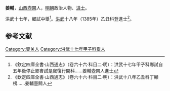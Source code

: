 '''姜輔'''，[[山西|山西]][[壺闗|壺闗]]人，[[明朝|明朝]]政治人物、[[进士|进士]]。

洪武十七年，鄉試中舉<ref>《欽定四庫全書·山西通志》（卷六十六·科目二·明）：洪武十七年甲子科鄉試自五年後停止鄉㑹試是嵗復行開科……姜輔壺闗人進士</ref>。[[洪武|洪武]]十八年（1385年）乙丑科登進士<ref>《欽定四庫全書·山西通志》（卷六十六·科目二·明）：洪武十八年乙丑科丁顯榜……姜輔壺闗人</ref>。

==参考文献==
{{reflist}}
{{明朝人物小作品}}
{{洪武十八年乙丑科殿試金榜}}
[[Category:壶关人|Category:壶关人]]
[[Category:洪武十七年甲子科舉人|Category:洪武十七年甲子科舉人]]